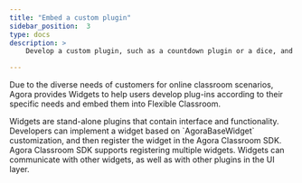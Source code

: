 ```yaml
---
title: "Embed a custom plugin"
sidebar_position:  3
type: docs
description: >
    Develop a custom plugin, such as a countdown plugin or a dice, and embed the plugin in the flexible classroom

---
```




Due to the diverse needs of customers for online classroom scenarios, Agora provides Widgets to help users develop plug-ins according to their specific needs and embed them into Flexible Classroom.

<PlatformWrapper notAllowed="web">
Widgets are stand-alone plugins that contain interface and functionality. Developers can implement a widget based on `AgoraBaseWidget` customization, and then register the widget in the Agora Classroom SDK. Agora Classroom SDK supports registering multiple widgets. Widgets can communicate with other widgets, as well as with other plugins in the UI layer.
</PlatformWrapper>

<EmbedPlugin />